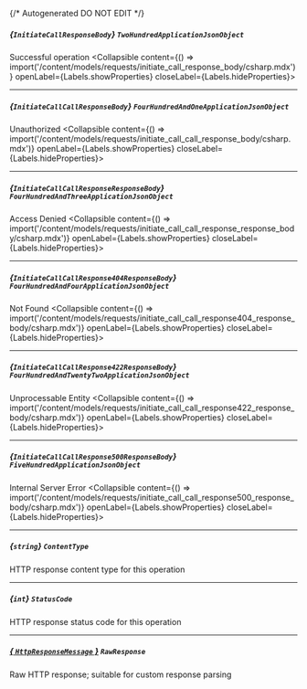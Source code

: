 {/* Autogenerated DO NOT EDIT  */}

##### *{`InitiateCallResponseBody`}* `TwoHundredApplicationJsonObject`
Successful operation
<Collapsible content={() => import('/content/models/requests/initiate_call_response_body/csharp.mdx')} openLabel={Labels.showProperties} closeLabel={Labels.hideProperties}>
</Collapsible>

---
##### *{`InitiateCallCallResponseBody`}* `FourHundredAndOneApplicationJsonObject`
Unauthorized
<Collapsible content={() => import('/content/models/requests/initiate_call_call_response_body/csharp.mdx')} openLabel={Labels.showProperties} closeLabel={Labels.hideProperties}>
</Collapsible>

---
##### *{`InitiateCallCallResponseResponseBody`}* `FourHundredAndThreeApplicationJsonObject`
Access Denied
<Collapsible content={() => import('/content/models/requests/initiate_call_call_response_response_body/csharp.mdx')} openLabel={Labels.showProperties} closeLabel={Labels.hideProperties}>
</Collapsible>

---
##### *{`InitiateCallCallResponse404ResponseBody`}* `FourHundredAndFourApplicationJsonObject`
Not Found
<Collapsible content={() => import('/content/models/requests/initiate_call_call_response404_response_body/csharp.mdx')} openLabel={Labels.showProperties} closeLabel={Labels.hideProperties}>
</Collapsible>

---
##### *{`InitiateCallCallResponse422ResponseBody`}* `FourHundredAndTwentyTwoApplicationJsonObject`
Unprocessable Entity
<Collapsible content={() => import('/content/models/requests/initiate_call_call_response422_response_body/csharp.mdx')} openLabel={Labels.showProperties} closeLabel={Labels.hideProperties}>
</Collapsible>

---
##### *{`InitiateCallCallResponse500ResponseBody`}* `FiveHundredApplicationJsonObject`
Internal Server Error
<Collapsible content={() => import('/content/models/requests/initiate_call_call_response500_response_body/csharp.mdx')} openLabel={Labels.showProperties} closeLabel={Labels.hideProperties}>
</Collapsible>

---
##### *{`string`}* `ContentType`
HTTP response content type for this operation

---
##### *{`int`}* `StatusCode`
HTTP response status code for this operation

---
##### [*{ `HttpResponseMessage` }*](https://learn.microsoft.com/en-us/dotnet/api/system.net.http.httpresponsemessage?view=net-5.0) `RawResponse`
Raw HTTP response; suitable for custom response parsing


